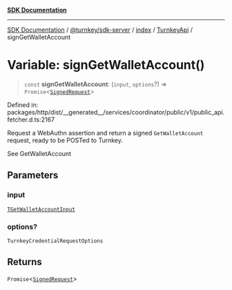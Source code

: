 [**SDK Documentation**](../../../../../../README.mdx)

***

[SDK Documentation](../../../../../../packages.mdx) / [@turnkey/sdk-server](../../../../README.mdx) / [index](../../../README.mdx) / [TurnkeyApi](../README.mdx) / signGetWalletAccount

# Variable: signGetWalletAccount()

> `const` **signGetWalletAccount**: (`input`, `options`?) => `Promise`\<[`SignedRequest`](../../../../../http/index/type-aliases/SignedRequest.mdx)\>

Defined in: packages/http/dist/\_\_generated\_\_/services/coordinator/public/v1/public\_api.fetcher.d.ts:2167

Request a WebAuthn assertion and return a signed `GetWalletAccount` request, ready to be POSTed to Turnkey.

See GetWalletAccount

## Parameters

### input

[`TGetWalletAccountInput`](../type-aliases/TGetWalletAccountInput.mdx)

### options?

`TurnkeyCredentialRequestOptions`

## Returns

`Promise`\<[`SignedRequest`](../../../../../http/index/type-aliases/SignedRequest.mdx)\>
